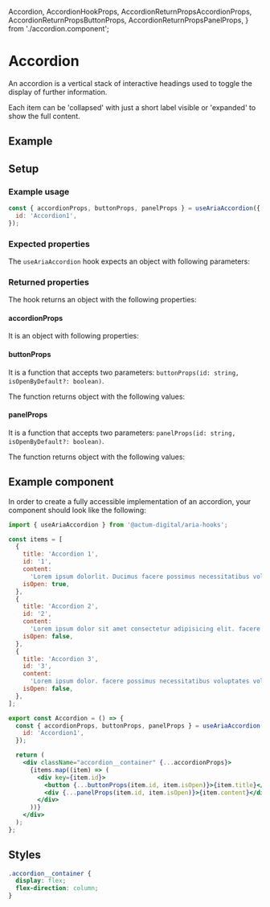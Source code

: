   Accordion,
  AccordionHookProps,
  AccordionReturnPropsAccordionProps,
  AccordionReturnPropsButtonProps,
  AccordionReturnPropsPanelProps,
} from './accordion.component';

<Meta title="Aria Component/Accordion" />

# Accordion

An accordion is a vertical stack of interactive headings used to toggle the display of further information.

Each item can be 'collapsed' with just a short label visible or 'expanded' to show the full content.

## Example

<Canvas>
  <Accordion />
</Canvas>

## Setup

### Example usage

```jsx
const { accordionProps, buttonProps, panelProps } = useAriaAccordion({
  id: 'Accordion1',
});
```

### Expected properties

The `useAriaAccordion` hook expects an object with following parameters:

<ArgsTable of={AccordionHookProps} sort="requiredFirst" />

### Returned properties

The hook returns an object with the following properties:

#### accordionProps

It is an object with following properties:

<ArgsTable of={AccordionReturnPropsAccordionProps} />

#### buttonProps

It is a function that accepts two parameters: `buttonProps(id: string, isOpenByDefault?: boolean)`.

The function returns object with the following values:

<ArgsTable of={AccordionReturnPropsButtonProps} />

#### panelProps

It is a function that accepts two parameters: `panelProps(id: string, isOpenByDefault?: boolean)`.

The function returns object with the following values:

<ArgsTable of={AccordionReturnPropsPanelProps} />

## Example component

In order to create a fully accessible implementation of an accordion, your component should look like the following:

```jsx
import { useAriaAccordion } from '@actum-digital/aria-hooks';

const items = [
  {
    title: 'Accordion 1',
    id: '1',
    content:
      'Lorem ipsum dolorlit. Ducimus facere possimus necessitatibus voluptates voluptas assumenda!',
    isOpen: true,
  },
  {
    title: 'Accordion 2',
    id: '2',
    content:
      'Lorem ipsum dolor sit amet consectetur adipisicing elit. facere possimus necessitatibus. Ducimus facere possimus necessitatibus voluptates voluptas assumenda!',
    isOpen: false,
  },
  {
    title: 'Accordion 3',
    id: '3',
    content:
      'Lorem ipsum dolor. facere possimus necessitatibus voluptates voluptas assumenda!',
    isOpen: false,
  },
];

export const Accordion = () => {
  const { accordionProps, buttonProps, panelProps } = useAriaAccordion({
    id: 'Accordion1',
  });

  return (
    <div className="accordion__container" {...accordionProps}>
      {items.map((item) => (
        <div key={item.id}>
          <button {...buttonProps(item.id, item.isOpen)}>{item.title}</button>
          <div {...panelProps(item.id, item.isOpen)}>{item.content}</div>
        </div>
      ))}
    </div>
  );
};
```

## Styles

```css
.accordion__container {
  display: flex;
  flex-direction: column;
}
```
